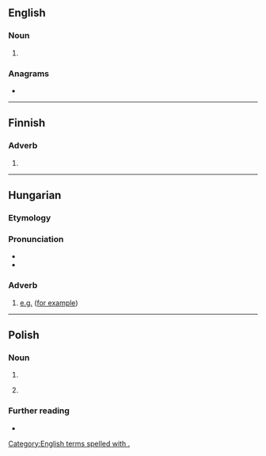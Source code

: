 {{also|pl|Pl|PL|.pl|Pl.}}
==English==

===Noun===
{{head|en|noun}}

# {{abbreviation of|en|plural}}

===Anagrams===
* {{anagrams|en|a=lp|LP|lp}}

[[Category:English terms spelled with .]]

----

==Finnish==

===Adverb===
{{fi-adv}}

# {{abbreviation of|fi|pois lukien||excluding}}

----

==Hungarian==

===Etymology===
{{abbreviation of|hu|például||for example}}

===Pronunciation===
* {{hu-IPA|például}}
* {{audio|hu|Hu-például.ogg|Audio}}

===Adverb===
{{head|hu|adverb}}

# [[e.g.]] ([[for example]])

----

==Polish==

===Noun===
{{pl-noun|m-in}}

# {{abbreviation of|pl|plac||t=square (in a town)}}
# {{abbreviation of|pl|pluralis||t=plural number}}
#: {{syn|pl|plur.|lm}}

===Further reading===
* {{R:PWN}}